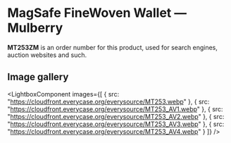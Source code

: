 
# MagSafe FineWoven Wallet — Mulberry

<Callout type='info' emoji='👉🏻'>**MT253ZM** is an order number for this product, used for search engines, auction websites and such.</Callout>

## Image gallery

<LightboxComponent
    images={[
      {
        src: "https://cloudfront.everycase.org/everysource/MT253.webp"
      },
      {
        src: "https://cloudfront.everycase.org/everysource/MT253_AV1.webp"
      },
      {
        src: "https://cloudfront.everycase.org/everysource/MT253_AV2.webp"
      },
      {
        src: "https://cloudfront.everycase.org/everysource/MT253_AV3.webp"
      },
      {
        src: "https://cloudfront.everycase.org/everysource/MT253_AV4.webp"
      }
    ]}
  />
